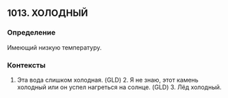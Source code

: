 ## 1013. ХОЛОДНЫЙ
### Определение
Имеющий низкую температуру.

### Контексты
1. Эта вода слишком холодная. (GLD) 2. Я не знаю, этот камень холодный или он успел нагреться на солнце. (GLD) 3. Лёд холодный.

